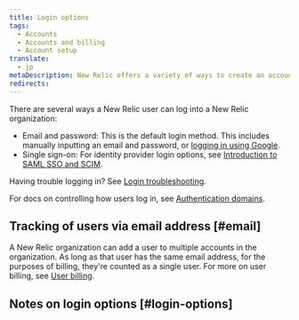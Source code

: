 ```yaml
---
title: Login options
tags:
  - Accounts
  - Accounts and billing
  - Account setup
translate:
  - jp
metaDescription: New Relic offers a variety of ways to create an account and log in. 
redirects:
---
```


There are several ways a New Relic user can log into a New Relic organization: 

* Email and password: This is the default login method. This includes manually inputting an email and password, or [logging in using Google](#login-options).
* Single sign-on: For identity provider login options, see [Introduction to SAML SSO and SCIM](/docs/accounts/accounts-billing/new-relic-one-user-management/introduction-saml-scim). 

Having trouble logging in? See [Login troubleshooting](/docs/accounts/accounts-billing/account-setup/troubleshoot-new-relics-password-email-address-login-problems/).

For docs on controlling how users log in, see [Authentication domains](/docs/accounts/accounts-billing/new-relic-one-user-management/authentication-domains-saml-sso-scim-more).

## Tracking of users via email address [#email]

A New Relic organization can add a user to multiple accounts in the organization. As long as that user has the same email address, for the purposes of billing, they're counted as a single user. For more on user billing, see [User billing](/docs/accounts/accounts-billing/new-relic-one-pricing-billing/user-count-billing). 

## Notes on login options [#login-options]

<CollapserGroup>
  <Collapser
    id="google"
    title="Google login"
  >
  
  </Collapser>
</CollapserGroup>